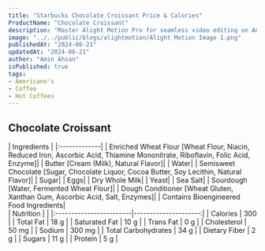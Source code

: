 ```yaml
---
title: "Starbucks Chocolate Croissant Price & Calories"
ProductName: "Chocolate Croissant"
description: "Master Alight Motion Pro for seamless video editing on Android, iOS, and Tablets with our ultimate guide, unlocking advanced features and elevating your skills in 2024!"
image: "../../public/blogs/alightmotion/Alight Motion Image 1.png"
publishedAt: "2024-06-21"
updatedAt: "2024-06-21"
author: "Amin Ahsan"
isPublished: true
tags:
- Americano's
- Coffee
- Hot Coffees   
---
```


 
## Chocolate Croissant 
  
<div className="tables-container">
  <div className="table-wrapper">
    | Ingredients  |  
    |:-------------|
    | Enriched Wheat Flour [Wheat Flour, Niacin, Reduced Iron, Ascorbic Acid, Thiamine Mononitrate, Riboflavin, Folic Acid, Enzyme]|
    | Butter [Cream (Milk), Natural Flavor]| 
    | Water| 
    | Semisweet Chocolate [Sugar, Chocolate Liquor, Cocoa Butter, Soy Lecithin, Natural Flavor]| 
    | Sugar| 
    | Eggs| 
    | Dry Whole Milk| 
    | Yeast| 
    | Sea Salt| 
    | Sourdough [Water, Fermented Wheat Flour]| 
    | Dough Conditioner [Wheat Gluten, Xanthan Gum, Ascorbic Acid, Salt, Enzymes]| 
    | Contains Bioengineered Food Ingredients| 
  </div>
  <div className="table-wrapper">
    | Nutrition               |                      |  
    |:------------------------|---------------------:|
    | Calories                | 300                  |
    | Total Fat               | 18 g                 |
    | Saturated Fat           | 10 g                 |
    | Trans Fat               | 0 g                  |
    | Cholesterol             | 50 mg                |
    | Sodium                  | 300 mg               |
    | Total Carbohydrates     | 34 g                 |
    | Dietary Fiber           | 2 g                  |
    | Sugars                  | 11 g                 |
    | Protein                 | 5 g                  |
  </div>
</div>
<style jsx>{`
  .tables-container {
    display: flex;
    flex-direction: row;
    gap: 30px;
  }
  .table-wrapper {
    width: 500px; /* Adjust as needed */
  }
  @media (max-width: 768px) {
    .tables-container {
      flex-direction: column;
      gap: 0px; /* Adjust as needed */
    }
    .table-wrapper {
      width: 100%; /* Adjust as needed */
    }
  }
`}</style>
